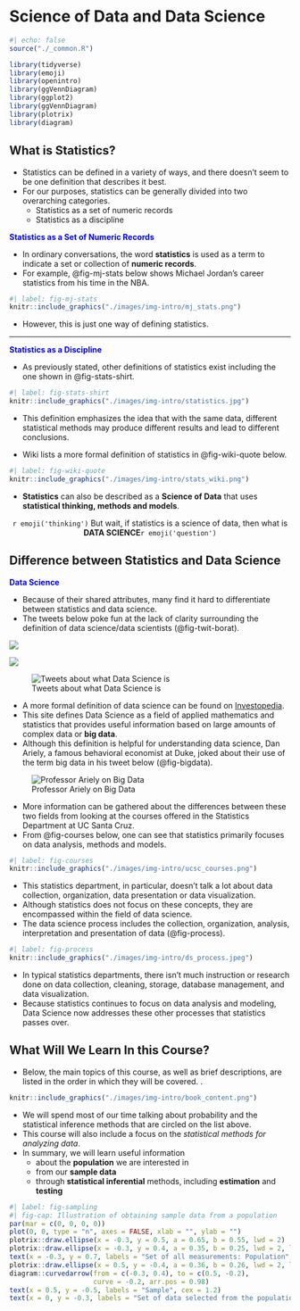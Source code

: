 # Science of Data and Data Science {#sec-intro-stats}

```{r}
#| echo: false
source("./_common.R")
```

```{r packages, echo=FALSE, message=FALSE, warning=FALSE}
library(tidyverse)
library(emoji)
library(openintro)
library(ggVennDiagram)
library(ggplot2)
library(ggVennDiagram)
library(plotrix)
library(diagram)
```

## What is Statistics?

- Statistics can be defined in a variety of ways, and there doesn't seem to be one definition that describes it best.
- For our purposes, statistics can be generally divided into two overarching categories.
  - Statistics as a set of numeric records
  - Statistics as a discipline

<span style="color:blue"> **Statistics as a Set of Numeric Records** </span>

- In ordinary conversations, the word **statistics** is used as a term to indicate a set or collection of **numeric records**.
- For example, @fig-mj-stats below shows Michael Jordan's career statistics from his time in the NBA.

```{r, echo=FALSE, out.width="90%", fig.align='center', fig.cap="Example of statistics as a set of numeric records (Source: https://www.nba.com/stats/player/893/career)"}
#| label: fig-mj-stats
knitr::include_graphics("./images/img-intro/mj_stats.png")
```

- However, this is just one way of defining statistics.

------------------------------------------------------------------------

<span style="color:blue"> **Statistics as a Discipline** </span>

- As previously stated, other definitions of statistics exist including the one shown in @fig-stats-shirt.

```{r, echo=FALSE, out.width="80%",fig.align='center', fig.cap="Statistics Shirt (Source: shorturl.at/vEMNS)"}
#| label: fig-stats-shirt
knitr::include_graphics("./images/img-intro/statistics.jpg")
```
- This definition emphasizes the idea that with the same data, different statistical methods may produce different results and lead to different conclusions.


- Wiki lists a more formal definition of statistics in @fig-wiki-quote below.

```{r, echo=FALSE, out.width="100%",fig.align='center', fig.cap="More formal definition of statistics (Source:https://en.wikipedia.org/wiki/Statistics)"}
#| label: fig-wiki-quote
knitr::include_graphics("./images/img-intro/stats_wiki.png")
```

- **Statistics** can also be described as a **Science of Data** that uses **statistical thinking, methods and models**.

<center>
`r emoji('thinking')` But wait, if statistics is a science of data, then what is **DATA SCIENCE**`r emoji('question')`
</center>


## Difference between Statistics and Data Science

<!-- ![The RStudio environment pane keeps track of the R objects you create.](images/hopr_0102.png){#fig-environment} -->

<span style="color:blue"> **Data Science** </span>

- Because of their shared attributes, many find it hard to differentiate between statistics and data science.
- The tweets below poke fun at the lack of clarity surrounding the definition of data science/data scientists (@fig-twit-borat).


![](./images/img-intro/data_science_stats.png){#fig-twit-josh}

![](./images/img-intro/data_science_sf.png){#fig-twit-jeremy}

![Tweets about what Data Science is](./images/img-intro/data_science_mac.png){#fig-twit-borat}

- A more formal definition of data science can be found on [Investopedia](https://www.investopedia.com/terms/d/data-science.asp).
- This site defines Data Science as a field of applied mathematics and statistics that provides useful information based on large amounts of complex data or **big data**.
- Although this definition is helpful for understanding data science, Dan Ariely, a famous behavioral economist at Duke, joked about their use of the term big data in his tweet below (@fig-bigdata).

![Professor Ariely on Big Data](./images/img-intro/big_data.png){#fig-bigdata}

- More information can be gathered about the differences between these two fields from looking at the courses offered in the Statistics Department at UC Santa Cruz.
- From @fig-courses below, one can see that statistics primarily focuses on data analysis, methods and models. 

```{r, echo=FALSE, out.width="60%",fig.align='center', fig.cap= "Courses offered by the Department of Statistics at UC Santa Cruz (Source: https://courses.soe.ucsc.edu/)"}
#| label: fig-courses
knitr::include_graphics("./images/img-intro/ucsc_courses.png")
```

- This statistics department, in particular, doesn't talk a lot about data collection, organization, data presentation or data visualization.
- Although statistics does not focus on these concepts, they are encompassed within the field of data science.
- The data science process includes the collection, organization, analysis, interpretation and presentation of data (@fig-process).

```{r, echo=FALSE, out.width="50%",fig.align='center', fig.cap= "The data science process created at Harvard by Joe Blitzstein and Hanspeter Pfister"}
#| label: fig-process
knitr::include_graphics("./images/img-intro/ds_process.jpeg")
```

- In typical statistics departments, there isn't much instruction or research done on data collection, cleaning, storage, database management, and data visualization.
- Because statistics continues to focus on data analysis and modeling, Data Science now addresses these other processes that statistics passes over.

## What Will We Learn In this Course?

- Below, the main topics of this course, as well as brief descriptions, are listed in the order in which they will be covered.
.
```{r, echo=FALSE, out.width="100%",fig.align='center'}
knitr::include_graphics("./images/img-intro/book_content.png")
```

- We will spend most of our time talking about probability and the statistical inference methods that are circled on the list above.
- This course will also include a focus on the *statistical methods for analyzing data*.
- In summary, we will learn useful information
  - about the **population** we are interested in
  - from our **sample data**
  - through **statistical inferential** methods, including **estimation** and **testing**

```{r, echo=FALSE, out.width="55%",fig.align='center'}
#| label: fig-sampling
#| fig-cap: Illustration of obtaining sample data from a population
par(mar = c(0, 0, 0, 0))
plot(0, 0, type = "n", axes = FALSE, xlab = "", ylab = "")
plotrix::draw.ellipse(x = -0.3, y = 0.5, a = 0.65, b = 0.55, lwd = 2)
plotrix::draw.ellipse(x = -0.3, y = 0.4, a = 0.35, b = 0.25, lwd = 2, lty = 2)
text(x = -0.3, y = 0.7, labels = "Set of all measurements: Population", cex = 1.2)
plotrix::draw.ellipse(x = 0.5, y = -0.4, a = 0.36, b = 0.26, lwd = 2, lty = 1)
diagram::curvedarrow(from = c(-0.3, 0.4), to = c(0.5, -0.2),
                     curve = -0.2, arr.pos = 0.98)
text(x = 0.5, y = -0.5, labels = "Sample", cex = 1.2)
text(x = 0, y = -0.3, labels = "Set of data selected from the population:", cex = 1.2)
```



